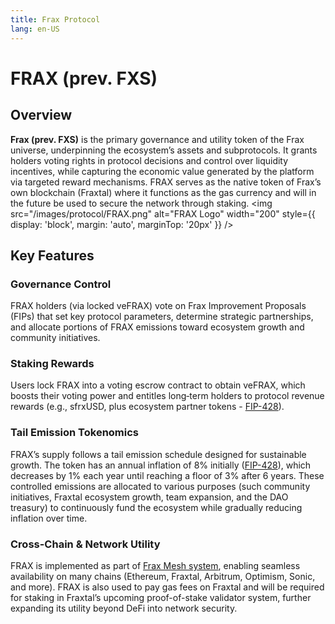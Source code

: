 ```yaml
---
title: Frax Protocol
lang: en-US
---
```




# FRAX (prev. FXS)

## Overview

**Frax (prev. FXS)** is the primary governance and utility token of the Frax universe, underpinning the ecosystem’s assets and subprotocols. It grants holders voting rights in protocol decisions and control over liquidity incentives, while capturing the economic value generated by the platform via targeted reward mechanisms. FRAX serves as the native token of Frax’s own blockchain (Fraxtal) where it functions as the gas currency and will in the future be used to secure the network through staking.
<img
  src="/images/protocol/FRAX.png"
  alt="FRAX Logo"
  width="200"
  style={{ display: 'block', margin: 'auto', marginTop: '20px' }}
/>

## Key Features
### Governance Control
FRAX holders (via locked veFRAX) vote on Frax Improvement Proposals (FIPs) that set key protocol parameters, determine strategic partnerships, and allocate portions of FRAX emissions toward ecosystem growth and community initiatives.

### Staking Rewards
Users lock FRAX into a voting escrow contract to obtain veFRAX, which boosts their voting power and entitles long‑term holders to protocol revenue rewards (e.g., sfrxUSD, plus ecosystem partner tokens - [FIP-428](https://gov.frax.finance/t/fip-428-frax-north-star-proposal-v2/3652/17)).

### Tail Emission Tokenomics
FRAX’s supply follows a tail emission schedule designed for sustainable growth. The token has an annual inflation of 8% initially ([FIP-428](https://gov.frax.finance/t/fip-428-frax-north-star-proposal-v2/3652/17)), which decreases by 1% each year until reaching a floor of 3% after 6 years. These controlled emissions are allocated to various purposes (such community initiatives, Fraxtal ecosystem growth, team expansion, and the DAO treasury) to continuously fund the ecosystem while gradually reducing inflation over time.

### Cross-Chain & Network Utility
FRAX is implemented as part of [Frax Mesh system](https://docs.frax.com/protocol/crosschain/overview), enabling seamless availability on many chains (Ethereum, Fraxtal, Arbitrum, Optimism, Sonic, and more). FRAX is also used to pay gas fees on Fraxtal and will be required for staking in Fraxtal’s upcoming proof-of-stake validator system, further expanding its utility beyond DeFi into network security.
